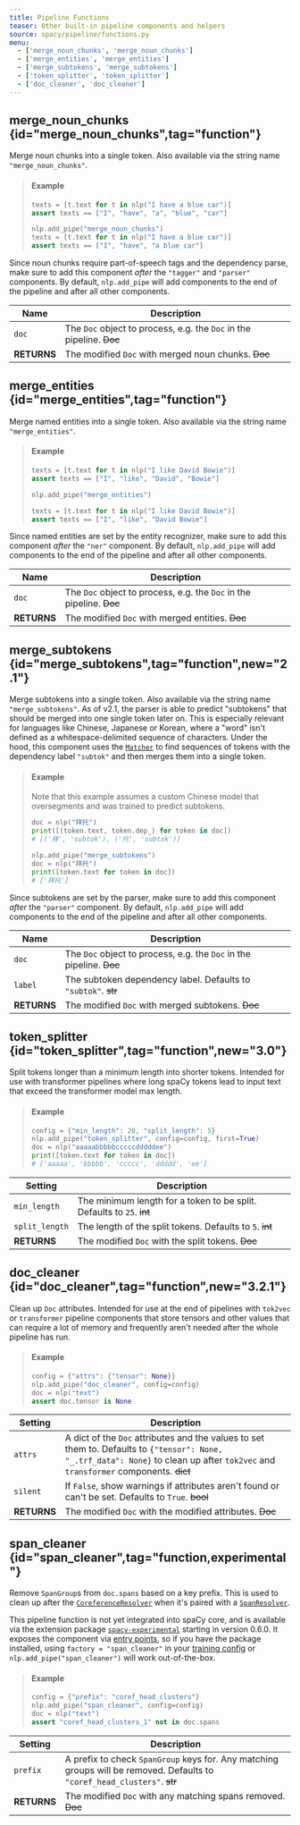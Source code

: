 ```yaml
---
title: Pipeline Functions
teaser: Other built-in pipeline components and helpers
source: spacy/pipeline/functions.py
menu:
  - ['merge_noun_chunks', 'merge_noun_chunks']
  - ['merge_entities', 'merge_entities']
  - ['merge_subtokens', 'merge_subtokens']
  - ['token_splitter', 'token_splitter']
  - ['doc_cleaner', 'doc_cleaner']
---
```


## merge_noun_chunks {id="merge_noun_chunks",tag="function"}

Merge noun chunks into a single token. Also available via the string name
`"merge_noun_chunks"`.

> #### Example
>
> ```python
> texts = [t.text for t in nlp("I have a blue car")]
> assert texts == ["I", "have", "a", "blue", "car"]
>
> nlp.add_pipe("merge_noun_chunks")
> texts = [t.text for t in nlp("I have a blue car")]
> assert texts == ["I", "have", "a blue car"]
> ```

<Infobox variant="warning">

Since noun chunks require part-of-speech tags and the dependency parse, make
sure to add this component _after_ the `"tagger"` and `"parser"` components. By
default, `nlp.add_pipe` will add components to the end of the pipeline and after
all other components.

</Infobox>

| Name        | Description                                                          |
| ----------- | -------------------------------------------------------------------- |
| `doc`       | The `Doc` object to process, e.g. the `Doc` in the pipeline. ~~Doc~~ |
| **RETURNS** | The modified `Doc` with merged noun chunks. ~~Doc~~                  |

## merge_entities {id="merge_entities",tag="function"}

Merge named entities into a single token. Also available via the string name
`"merge_entities"`.

> #### Example
>
> ```python
> texts = [t.text for t in nlp("I like David Bowie")]
> assert texts == ["I", "like", "David", "Bowie"]
>
> nlp.add_pipe("merge_entities")
>
> texts = [t.text for t in nlp("I like David Bowie")]
> assert texts == ["I", "like", "David Bowie"]
> ```

<Infobox variant="warning">

Since named entities are set by the entity recognizer, make sure to add this
component _after_ the `"ner"` component. By default, `nlp.add_pipe` will add
components to the end of the pipeline and after all other components.

</Infobox>

| Name        | Description                                                          |
| ----------- | -------------------------------------------------------------------- |
| `doc`       | The `Doc` object to process, e.g. the `Doc` in the pipeline. ~~Doc~~ |
| **RETURNS** | The modified `Doc` with merged entities. ~~Doc~~                     |

## merge_subtokens {id="merge_subtokens",tag="function",new="2.1"}

Merge subtokens into a single token. Also available via the string name
`"merge_subtokens"`. As of v2.1, the parser is able to predict "subtokens" that
should be merged into one single token later on. This is especially relevant for
languages like Chinese, Japanese or Korean, where a "word" isn't defined as a
whitespace-delimited sequence of characters. Under the hood, this component uses
the [`Matcher`](/api/matcher) to find sequences of tokens with the dependency
label `"subtok"` and then merges them into a single token.

> #### Example
>
> Note that this example assumes a custom Chinese model that oversegments and
> was trained to predict subtokens.
>
> ```python
> doc = nlp("拜托")
> print([(token.text, token.dep_) for token in doc])
> # [('拜', 'subtok'), ('托', 'subtok')]
>
> nlp.add_pipe("merge_subtokens")
> doc = nlp("拜托")
> print([token.text for token in doc])
> # ['拜托']
> ```

<Infobox variant="warning">

Since subtokens are set by the parser, make sure to add this component _after_
the `"parser"` component. By default, `nlp.add_pipe` will add components to the
end of the pipeline and after all other components.

</Infobox>

| Name        | Description                                                          |
| ----------- | -------------------------------------------------------------------- |
| `doc`       | The `Doc` object to process, e.g. the `Doc` in the pipeline. ~~Doc~~ |
| `label`     | The subtoken dependency label. Defaults to `"subtok"`. ~~str~~       |
| **RETURNS** | The modified `Doc` with merged subtokens. ~~Doc~~                    |

## token_splitter {id="token_splitter",tag="function",new="3.0"}

Split tokens longer than a minimum length into shorter tokens. Intended for use
with transformer pipelines where long spaCy tokens lead to input text that
exceed the transformer model max length.

> #### Example
>
> ```python
> config = {"min_length": 20, "split_length": 5}
> nlp.add_pipe("token_splitter", config=config, first=True)
> doc = nlp("aaaaabbbbbcccccdddddee")
> print([token.text for token in doc])
> # ['aaaaa', 'bbbbb', 'ccccc', 'ddddd', 'ee']
> ```

| Setting        | Description                                                           |
| -------------- | --------------------------------------------------------------------- |
| `min_length`   | The minimum length for a token to be split. Defaults to `25`. ~~int~~ |
| `split_length` | The length of the split tokens. Defaults to `5`. ~~int~~              |
| **RETURNS**    | The modified `Doc` with the split tokens. ~~Doc~~                     |

## doc_cleaner {id="doc_cleaner",tag="function",new="3.2.1"}

Clean up `Doc` attributes. Intended for use at the end of pipelines with
`tok2vec` or `transformer` pipeline components that store tensors and other
values that can require a lot of memory and frequently aren't needed after the
whole pipeline has run.

> #### Example
>
> ```python
> config = {"attrs": {"tensor": None}}
> nlp.add_pipe("doc_cleaner", config=config)
> doc = nlp("text")
> assert doc.tensor is None
> ```

| Setting     | Description                                                                                                                                                                         |
| ----------- | ----------------------------------------------------------------------------------------------------------------------------------------------------------------------------------- |
| `attrs`     | A dict of the `Doc` attributes and the values to set them to. Defaults to `{"tensor": None, "_.trf_data": None}` to clean up after `tok2vec` and `transformer` components. ~~dict~~ |
| `silent`    | If `False`, show warnings if attributes aren't found or can't be set. Defaults to `True`. ~~bool~~                                                                                  |
| **RETURNS** | The modified `Doc` with the modified attributes. ~~Doc~~                                                                                                                            |

## span_cleaner {id="span_cleaner",tag="function,experimental"}

Remove `SpanGroup`s from `doc.spans` based on a key prefix. This is used to
clean up after the [`CoreferenceResolver`](/api/coref) when it's paired with a
[`SpanResolver`](/api/span-resolver).

<Infobox title="Important note" variant="warning">

This pipeline function is not yet integrated into spaCy core, and is available
via the extension package
[`spacy-experimental`](https://github.com/explosion/spacy-experimental) starting
in version 0.6.0. It exposes the component via
[entry points](/usage/saving-loading/#entry-points), so if you have the package
installed, using `factory = "span_cleaner"` in your
[training config](/usage/training#config) or `nlp.add_pipe("span_cleaner")` will
work out-of-the-box.

</Infobox>

> #### Example
>
> ```python
> config = {"prefix": "coref_head_clusters"}
> nlp.add_pipe("span_cleaner", config=config)
> doc = nlp("text")
> assert "coref_head_clusters_1" not in doc.spans
> ```

| Setting     | Description                                                                                                               |
| ----------- | ------------------------------------------------------------------------------------------------------------------------- |
| `prefix`    | A prefix to check `SpanGroup` keys for. Any matching groups will be removed. Defaults to `"coref_head_clusters"`. ~~str~~ |
| **RETURNS** | The modified `Doc` with any matching spans removed. ~~Doc~~                                                               |
